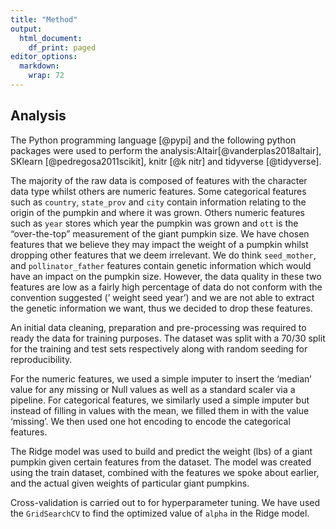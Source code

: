 ```yaml
---
title: "Method"
output:
  html_document:
    df_print: paged
editor_options:
  markdown:
    wrap: 72
---
```


## Analysis

The Python programming language [@pypi] and the following python packages were used to perform the analysis:Altair[@vanderplas2018altair], SKlearn [@pedregosa2011scikit], knitr [@k nitr] and tidyverse [@tidyverse]. 

The majority of the raw data is composed of features with the character
data type whilst others are numeric features. Some categorical features
such as `country`, `state_prov` and `city` contain information relating
to the origin of the pumpkin and where it was grown. Others numeric
features such as `year` stores which year the pumpkin was grown and
`ott` is the "over-the-top" measurement of the giant pumpkin size. We
have chosen features that we believe they may impact the weight of a
pumpkin whilst dropping other features that we deem irrelevant. We do
think `seed_mother`, and `pollinator_father` features contain genetic
information which would have an impact on the pumpkin size. However, the
data quality in these two features are low as a fairly high percentage
of data do not conform with the convention suggested (' weight seed
year') and we are not able to extract the genetic information we want,
thus we decided to drop these features.

An initial data cleaning, preparation and pre-processing was required to
ready the data for training purposes. The dataset was split with a 70/30
split for the training and test sets respectively along with random
seeding for reproducibility.

For the numeric features, we used a simple imputer to insert the 'median'
value for any missing or Null values as well as a standard scaler via a
pipeline. For categorical features, we similarly used a simple imputer
but instead of filling in values with the mean, we filled them in with
the value 'missing'. We then used one hot encoding to encode the
categorical features.

The Ridge model was used to build and predict the weight (lbs) of a
giant pumpkin given certain features from the dataset. The model was
created using the train dataset, combined with the features we spoke
about earlier, and the actual given weights of particular giant
pumpkins.

Cross-validation is carried out to for hyperparameter tuning. We have
used the `GridSearchCV` to find the optimized value of `alpha` in the
Ridge model.
